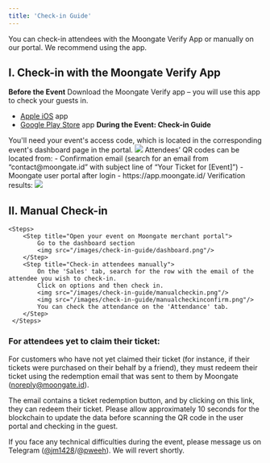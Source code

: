 ```yaml
---
title: 'Check-in Guide'
---
```

You can check-in attendees with the Moongate Verify App or manually on our portal. We recommend using the app. 

## I. Check-in with the Moongate Verify App
**Before the Event**
Download the Moongate Verify app – you will use this app to check your guests in.
- [Apple iOS](https://apps.apple.com/app/moongate-verify/id6444063664) app
- [Google Play Store](https://play.google.com/store/apps/details?id=com.moongate.verify) app
**During the Event: Check-in Guide**
<Steps>
    <Step title="Log into the Moongate Verify app">
        You'll need your event's access code, which is located in the corresponding event's dashboard page in the portal.
        <img src="/images/check-in-guide/code location.png"/>
    </Step>
    <Step title="Choose the target event">
    </Step>
    <Step title="Scan the attendee's QR code(s).">
        Attendees’ QR codes can be located from:
        - Confirmation email (search for an email from “contact@moongate.id” with subject line of “Your Ticket for [Event]”)
        - Moongate user portal after login - https://app.moongate.id/
    </Step>
    <Step title="Check the attendee's eligibility">
        Verification results:
        <img src="/images/check-in-guide/verification msgs.png"/>
    </Step>
</Steps>

## II. Manual Check-in
    <Steps>
        <Step title="Open your event on Moongate merchant portal">
            Go to the dashboard section 
            <img src="/images/check-in-guide/dashboard.png"/>
        </Step>
        <Step title="Check-in attendees manually">
            On the 'Sales' tab, search for the row with the email of the attendee you wish to check-in.
            Click on options and then check in.
            <img src="/images/check-in-guide/manualcheckin.png"/>
            <img src="/images/check-in-guide/manualcheckinconfirm.png"/>
            You can check the attendance on the 'Attendance' tab.
        </Step>
     </Steps>

### For attendees yet to claim their ticket:
For customers who have not yet claimed their ticket (for instance, if their tickets were purchased on their behalf by a friend), they must redeem their ticket using the redemption email that was sent to them by Moongate (noreply@moongate.id).

The email contains a ticket redemption button, and by clicking on this link, they can redeem their ticket. Please allow approximately 10 seconds for the blockchain to update the data before scanning the QR code in the user portal and checking in the guest.

If you face any technical difficulties during the event, please message us on Telegram ([@jm1428](https://t.me/jm1428)/[@pweeh](https://t.me/pweeh)). We will revert shortly.